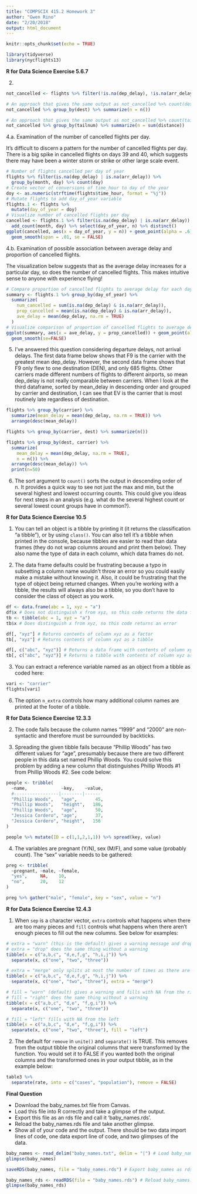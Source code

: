 ```yaml
---
title: "COMPSCIX 415.2 Homework 3"
author: "Gwen Rino"
date: "2/20/2018"
output: html_document
---
```


```r
knitr::opts_chunk$set(echo = TRUE)
```
```r
library(tidyverse)
library(nycflights13)
```

**R for Data Science Exercise 5.6.7**

2. 
```r
not_cancelled <- flights %>% filter(!is.na(dep_delay), !is.na(arr_delay))

# An approach that gives the same output as not_cancelled %>% count(dest)
not_cancelled %>% group_by(dest) %>% summarize(n = n()) 

# An approach that gives the same output as not_cancelled %>% count(tailnum, wt = distance)
not_cancelled %>% group_by(tailnum) %>% summarize(n = sum(distance))
```

4.a. Examination of the number of cancelled flights per day.

It's difficult to discern a pattern for the number of cancelled flights per day. There is a big spike in cancelled flights on days 39 and 40, which suggests there may have been a winter storm or strike or other large scale event.

```r
# Number of flights cancelled per day of year
flights %>% filter(is.na(dep_delay) | is.na(arr_delay)) %>%
  group_by(month, day) %>% count(day)
# Create vector of conversions of time_hour to day of the year
doy <- as.numeric(strftime(flights$time_hour, format = "%j"))
# Mutate flights to add day_of_year variable
flights.1 <- flights %>%
  mutate(day_of_year = doy) 
# Visualize number of cancelled flights per day
cancelled <- flights.1 %>% filter(is.na(dep_delay) | is.na(arr_delay)) %>%
  add_count(month, day) %>% select(day_of_year, n) %>% distinct()
ggplot(cancelled, aes(x = day_of_year, y = n)) + geom_point(alpha = .6) + 
  geom_smooth(span = .01, se = FALSE)
```

4.b. Examination of possible association between average delay and proportion of cancelled flights.

The visualization below suggests that as the average delay increases for a particular day, so does the number of cancelled flights. This makes intuitive sense to anyone with experience flying!
```r
# Compare proportion of cancelled flights to average delay for each day
summary <- flights.1 %>% group_by(day_of_year) %>%
  summarize(
    num_cancelled = sum(is.na(dep_delay) & is.na(arr_delay)),
    prop_cancelled = mean(is.na(dep_delay) & is.na(arr_delay)),
    ave_delay = mean(dep_delay, na.rm = TRUE)
  )
# Visualize comparison of proportion of cancelled flights to average delay
ggplot(summary, aes(x = ave_delay, y = prop_cancelled)) + geom_point(alpha = .6) + 
  geom_smooth(se=FALSE)
```

5. I've answered this question considering departure delays, not arrival delays. The first data frame below shows that F9 is the carrier with the greatest mean dep_delay. However, the second data frame shows that F9 only flew to one destination (DEN), and only 685 flights. Other carriers made different numbers of flights to different airports, so mean dep_delay is not really comparable between carriers. When I look at the third dataframe, sorted by mean_delay in descending order and grouped by carrier and destination, I can see that EV is the carrier that is most routinely late regardless of destination.

```r
flights %>% group_by(carrier) %>% 
  summarize(mean_delay = mean(dep_delay, na.rm = TRUE)) %>%
  arrange(desc(mean_delay))

flights %>% group_by(carrier, dest) %>% summarize(n())

flights %>% group_by(dest, carrier) %>% 
  summarize(
    mean_delay = mean(dep_delay, na.rm = TRUE),
    n = n()) %>%
  arrange(desc(mean_delay)) %>% 
  print(n=50)
```

6. The sort argument to `count()` sorts the output in descending order of n. It provides a quick way to see not just the max and min, but the several highest and lowest occurring counts. This could give you ideas for next steps in an analysis (e.g. what do the several highest count or several lowest count groups have in common?).

**R for Data Science Exercise 10.5**

1. You can tell an object is a tibble by printing it (it returns the classification "a tibble"), or by using `class()`. You can also tell it's a tibble when printed in the console, because tibbles are easier to read than data frames (they do not wrap columns around and print them below). They also name the type of data in each column, which data frames do not.

2. The data frame defaults could be frustrating because a typo in subsetting a column name wouldn't throw an error so you could easily make a mistake without knowing it. Also, it could be frustrating that the type of object being returned changes. When you're working with a tibble, the results will always also be a tibble, so you don't have to consider the class of object as you work.

```r
df <- data.frame(abc = 1, xyz = "a")
df$x # Does not distinguish x from xyz, so this code returns the data from column xyz
tb <- tibble(abc = 1, xyz = "a")
tb$x # Does distinguish x from xyz, so this code returns an error
```

```r
df[, "xyz"] # Returns contents of column xyz as a factor
tb[, "xyz"] # Returns contents of column xyz as a tibble
```

```r
df[, c("abc", "xyz")] # Returns a data frame with contents of column xyz as a factor
tb[, c("abc", "xyz")] # Returns a tibble with contents of column xyz as a character
```

3. You can extract a reference variable named as an object from a tibble as coded here:
```r
vari <- "carrier"
flights[vari]
```

6. The option `n_extra` controls how many additional column names are printed at the footer of a tibble.

**R for Data Science Exercise 12.3.3**

2. The code fails because the column names "1999" and "2000" are non-syntactic and therefore must be surrounded by backticks.

3. Spreading the given tibble fails because "Phillip Woods" has two different values for "age", presumably because there are two different people in this data set named Phillip Woods. You could solve this problem by adding a new column that distinguishes Phillip Woods #1 from Phillip Woods #2. See code below:

```r
people <- tribble(
  ~name,             ~key,    ~value,
  #-----------------|--------|------
  "Phillip Woods",   "age",       45,
  "Phillip Woods",   "height",   186,
  "Phillip Woods",   "age",       50,
  "Jessica Cordero", "age",       37,
  "Jessica Cordero", "height",   156
)

people %>% mutate(ID = c(1,1,2,1,1)) %>% spread(key, value)
```

4. The variables are pregnant (Y/N), sex (M/F), and some value (probably count). The "sex" variable needs to be gathered: 

```r
preg <- tribble(
  ~pregnant, ~male, ~female,
  "yes",     NA,    10,
  "no",      20,    12
)

preg %>% gather("male", "female", key = "sex", value = "n")
```

**R for Data Science Exercise 12.4.3**

1. When `sep` is a character vector, `extra` controls what happens when there are too many pieces and `fill` controls what happens when there aren't enough pieces to fill out the new columns. See below for examples:

```r
# extra = "warn" (this is the default) gives a warning message and drops extra values
# extra = "drop" does the same thing without a warning
tibble(x = c("a,b,c", "d,e,f,g", "h,i,j")) %>% 
  separate(x, c("one", "two", "three"))

# extra = "merge" only splits at most the number of times as there are new columns and puts whatever is left over into the last column
tibble(x = c("a,b,c", "d,e,f,g", "h,i,j")) %>% 
  separate(x, c("one", "two", "three"), extra = "merge")

# fill = "warn" (default) gives a warning and fills with NA from the right
# fill = "right" does the same thing without a warning
tibble(x = c("a,b,c", "d,e", "f,g,i")) %>% 
  separate(x, c("one", "two", "three"))

# fill = "left" fills with NA from the left
tibble(x = c("a,b,c", "d,e", "f,g,i")) %>% 
  separate(x, c("one", "two", "three"), fill = "left")
```

2. The default for `remove` in `unite()` and `separate()` is TRUE. This removes from the output tibble the original columns that were transformed by the function. You would set it to FALSE if you wanted both the original columns and the transformed ones in your output tibble, as in the example below:

```r
table3 %>% 
  separate(rate, into = c("cases", "population"), remove = FALSE)
```

**Final Question**

- Download the baby_names.txt file from Canvas.
- Load this file into R correctly and take a glimpse of the output.
- Export this file as an rds file and call it ‘baby_names.rds’.
- Reload the baby_names.rds file and take another glimpse.
- Show all of your code and the output. There should be two data import lines of code, one data export line of code, and two glimpses of the data.

```r
baby_names <- read_delim("baby_names.txt", delim = "|") # Load baby_names.txt
glimpse(baby_names)

saveRDS(baby_names, file = "baby_names.rds") # Export baby_names as rds file

baby_names_rds <- readRDS(file = "baby_names.rds") # Reload baby_names.rds
glimpse(baby_names_rds)
```

